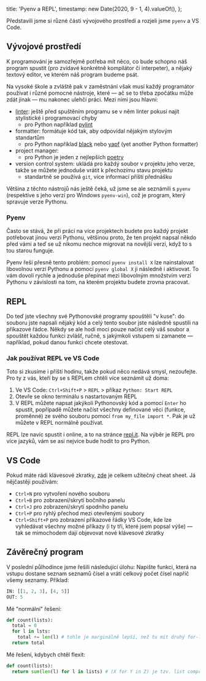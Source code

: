   title: 'Pyenv a REPL',
  timestamp: new Date(2020, 9 - 1, 4).valueOf(),
};

Představili jsme si různé části vývojového prostředí a rozjeli jsme `pyenv` a VS Code.

## Vývojové prostředí

K programování je samozřejmě potřeba mít něco, co bude schopno náš program spustit (pro zvídavé konkrétně kompilátor či interpeter), a nějaký textový editor, ve kterém náš program budeme psát.

Na vysoké škole a zvláště pak v zaměstnání však musí každý programátor používat i různé pomocné nástroje, které — ač se to třeba zpočátku může zdát jinak — mu nakonec ulehčí práci. Mezi nimi jsou hlavní:

- [linter](<https://en.wikipedia.org/wiki/Lint_(software)>): ještě před spuštěním programu se v něm linter pokusí najít stylistické i programovací chyby
  - pro Python například [pylint](https://www.pylint.org/)
- formatter: formátuje kód tak, aby odpovídal nějakým stylovým standartům
  - pro Python například [black](https://github.com/psf/black) nebo [yapf](https://github.com/google/yapf) (yet another Python formatter)
- project manager:
  - pro Python je jeden z nejlepších [poetry](https://python-poetry.org/)
- version control system: ukládá pro každý soubor v projektu jeho verze, takže se můžete jednoduše vrátit k přechozímu stavu projektu
  - standartně se používá `git`, více informací příští přednášku

Většina z těchto nástrojů nás ještě čeká, už jsme se ale seznámili s `pyenv` (respektive s jeho verzí pro Windows `pyenv-win`), což je program, který spravuje verze Pythonu.

### Pyenv

Často se stává, že při práci na více projektech budete pro každý projekt potřebovat jinou verzi Pythonu, většinou proto, že ten projekt napsal někdo před vámi a teď se už nikomu nechce migrovat na novější verzi, když to s tou starou funguje.

Pyenv řeší přesně tento problém: pomocí `pyenv install X` lze nainstalovat libovolnou verzi Pythonu a pomocí `pyenv global X` ji následně i aktivovat. To vám dovolí rychle a jednoduše přepínat mezi libovolným množstvím verzí Pythonu v závislosti na tom, na kterém projektu budete zrovna pracovat.

## REPL

Do teď jste všechny své Pythonovské programy spouštěli "v kuse": do souboru jste napsali nějaký kód a celý tento soubor jste následně spustili na příkazové řádce. Někdy se ale hodí moci pouze načíst celý váš soubor a spouštět každou funkci zvlášť, ručně, s jakýmkoli vstupem si zamanete — například, pokud danou funkci chcete otestovat.

### Jak používat REPL ve VS Code

Toto si zkusíme i příští hodinu, takže pokud něco nedává smysl, nezoufejte. Pro ty z vás, kteří by se s REPLem chtěli více seznámit už doma:

1. Ve VS Code: `Ctrl+Shift+P` > `REPL` > příkaz `Python: Start REPL`
2. Otevře se okno terminálu s nastartovaným REPL
3. V REPL můžete napsat jakýkoli Pythonovský kód a pomocí `Enter` ho spustit, popřípadě můžete načíst všechny definované věci (funkce, proměnné) ze svého souboru pomocí `from my_file import *`. Pak je už můžete v REPL normálně používat.

REPL lze navíc spustit i online, a to na stránce [repl.it](https://repl.it/languages). Na výběr je REPL pro více jazyků, vám se asi nejvíce bude hodit to pro Python.

## VS Code

Pokud máte rádi klávesové zkratky, [zde](https://code.visualstudio.com/shortcuts/keyboard-shortcuts-windows.pdf) je celkem užitečný cheat sheet. Já nějčastěji používám:

- `Ctrl+N` pro vytvoření nového souboru
- `Ctrl+B` pro zobrazení/skrytí bočního panelu
- `Ctrl+J` pro zobrazení/skrytí spodního panelu
- `Ctrl+P` pro ryhlý přechod mezi otevřenými soubory
- `Ctrl+Shift+P` pro zobrazení příkazové řádky VS Code, kde lze vyhledávat všechny možné příkazy (i ty tři, které jsem popsal výše) — tak se mimochodem dají objevovat nové klávesové zkratky

## Závěrečný program

V poslední půlhodince jsme řešili následující úlohu: Napište funkci, která na vstupu dostane seznam seznamů čísel a vrátí celkový počet čísel napříč všemy seznamy. Příklad:

```py
IN: [[1, 2, 3], [4, 5]]
OUT: 5
```

Mé "normální" řešení:

```python
def count(lists):
  total = 0
  for l in lsts:
    total += len(l) # tohle je marginálně lepší, než tu mít druhý for-loop
  return total
```

Mé řešení, kdybych chtěl flexit:

```python
def count(lists):
  return sum(len(l) for l in lists) # (X for Y in Z) je tzv. list comprehension
```
